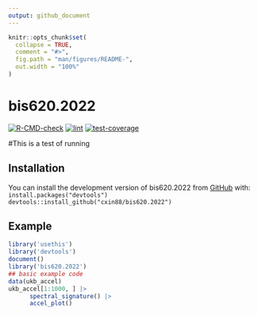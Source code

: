 ```yaml
---
output: github_document
---
```


<!-- README.md is generated from README.Rmd. Please edit that file -->

```r
knitr::opts_chunk$set(
  collapse = TRUE,
  comment = "#>",
  fig.path = "man/figures/README-",
  out.width = "100%"
)
```

# bis620.2022


[![R-CMD-check](https://github.com/cxin88/bis620.2022/actions/workflows/R-CMD-check.yaml/badge.svg)](https://github.com/cxin88/bis620.2022/actions/workflows/R-CMD-check.yaml)
[![lint](https://github.com/cxin88/bis620.2022/actions/workflows/lint.yaml/badge.svg)](https://github.com/cxin88/bis620.2022/actions/workflows/lint.yaml)
[![test-coverage](https://github.com/cxin88/bis620.2022/actions/workflows/test-coverage.yaml/badge.svg)](https://github.com/cxin88/bis620.2022/actions/workflows/test-coverage.yaml)


#This is a test of running 

## Installation

You can install the development version of bis620.2022 from [GitHub](https://github.com/cxin88/bis620.2022) with: <br>
`install.packages("devtools")` <br>
`devtools::install_github("cxin88/bis620.2022")`

## Example

```r
library('usethis')
library('devtools')
document()
library('bis620.2022')
## basic example code
data(ukb_accel)
ukb_accel[1:1000, ] |>
      spectral_signature() |>
      accel_plot()
```
